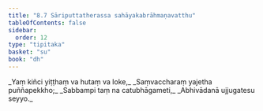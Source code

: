 ```yaml
---
title: "8.7 Sāriputtatherassa sahāyakabrāhmaṇavatthu"
tableOfContents: false
sidebar:
  order: 12
type: "tipitaka"
basket: "su"
book: "dh"
---
```



<DynamicBreadcrumb />

<Division number="108" book="dh" bookNo="18" page="29">

<Paragraph number="116" type="verses" book="dh">
_Yaṃ kiñci yiṭṭhaṃ va hutaṃ va loke,_  
_Saṃvaccharaṃ yajetha puññapekkho;_  
_Sabbampi taṃ na catubhāgameti,_  
_Abhivādanā ujjugatesu seyyo._
</Paragraph>
</Division>